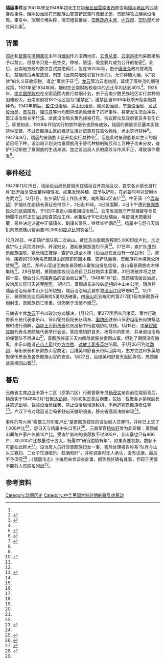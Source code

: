 {{Infobox military conflict
| conflict    = 瑞丽事件
| part of     = 
| image       = 
| caption     = 
| date        = 1947年12月1日－1948年1月27日
| place       = {{ROC-1928}}[[雲南省_(中華民國)|雲南省]][[瑞丽市|瑞丽]]
| coordinates = 
| map_type    = 
| latitude    = 
| longitude   = 
| map_size    = 
| map_caption = 
| territory   = 
| result      = 双方达成和解
| status      = 
| combatant1  = [[瑞丽市|瑞丽]][[景颇族|景颇族]]
| combatant2  = [[國民政府|國民政府]]{{to}}[[中華民國政府|中華民國政府]]
| combatant3  = 
| commander1  = 
| commander2  = {{unbulleted list|舒自天|黄廷志|吕维英}}
| commander3  = 
| strength1   = 1,000<ref>{{cite book |chapter=卢汉转达内政部代电 |title=德宏史志资料 第十三集 |location=[[芒市|芒市]] |publisher=[[德宏民族出版社|德宏民族出版社]] |date=1990 |isbn=7-80525-088-X |pages=208-209 }}</ref>
| strength2   = 未知
| casualties1 = 
| casualties2 = 
| notes       = 
}}

'''瑞丽事件'''是1947年末至1948年初发生在[[中華民國|中華民國]][[雲南省_(中華民國)|雲南省]]西部边境[[瑞丽市|瑞丽地区]]的武装暴动事件。[[瑞丽设治局|瑞丽设治局]]在[[景颇族|景颇族]]山寨查铲[[罂粟|罂粟]]时激起民愤，景颇族攻占瑞丽设治局。事变中，瑞丽全境失控，情況極其嚴峻，[[国民政府主席|国民政府主席]]、[[中華民國內政部|内政部]]、[[中華民國國防部|国防部]]均曾过问此事<ref name="洪崇文"/>。

==背景==

[[鸦片|鸦片]]和[[罂粟|罂粟]]在[[清朝|清朝]][[嘉庆|嘉庆]]末年自[[缅甸|缅甸]]传入滇西地区，[[云贵总督|云贵总督]]、[[云南巡抚|云南巡抚]]均采取措施予以禁止，但禁令只是一纸空文，种植、贩运、吸食鸦片成为公开的秘密<ref>{{cite journal |author=秦和平 |title=鸦片在西南地区的传播及其种植面积考订 |journal=中国农史 |date=2003 |issue=2 |page=13-20 |doi=10.3969/j.issn.1000-4459.2003.02.003 }}</ref>。此后，云南地方政府数次尝试禁绝鸦片，但在1920年秋，由于[[唐继尧|唐继尧]]政府财政危机，禁烟政策再度放寬，制定《云南禁烟处罚暂行章程》，允许种植大烟，以“罚款”的名义征收烟税，谓之“寓禁于征”<ref name="云南近代史">{{cite book |author1=《云南近代史》编写组 |title=云南近代史 |location=[[昆明市|昆明]] |publisher=[[云南人民出版社|云南人民出版社]] |date=1993 |isbn=7-222-01339-3 }}</ref>{{rp|190-191,434}}。[[龙云|龙云]]管治云南初期，延续了唐继尧的烟税政策，1921年至1934年间，烟税在云南财政税收中的占比平均达到40%<ref name="云南近代史"/>{{rp|195}}。1935年，[[國民政府|南京国民政府]]在全国范围内推行禁烟计划，由于云南少数民族地区实行禁种的困难较大，云南省府将18个地区划为“缓禁区”，缓禁区自1939年秋季开始实施禁种令。1940年前后，[[盈江设治局|盈江设治局]]、[[莲山设治局|莲山设治局]]、[[梁河设治局|梁河设治局]]、[[宁蒗设治局|宁蒗设治局]]、[[龙武设治局|龙武设治局]]、[[景东县|景东县]]、[[镇沅县|镇沅县]]等地均因禁烟运动爆发了抗铲事件，甚至发生流血冲突，盈江设治局长李竹溪、龙武设治局长黄光禄被打死，抗议群众及政府官员多有伤亡<ref>{{cite journal |author1=王明东 |author2=陈乐平 |title=民国时期云南边疆鸦片种植抗铲事件探析 |journal=贵州民族研究 |date=2011 |issue=5 |page=145-149 |doi=10.13965/j.cnki.gzmzyj10026959.2011.05.011 }}</ref>。即使如此，1939年开始实行的禁种烟令也颇有成效，瑞丽的傣族坝区基本实现禁种罂粟，不过景颇族山区的经济生活对罂粟有较高依赖性，尚未实行禁种<ref name="洪崇文">{{cite journal |author=洪崇文 |title=民国末期瑞丽设治局的禁烟 |journal=[[云南民族大学|云南民族大学]]学报(哲学社会科学版) |date=2009 |volume=26 |issue=2 |page=88-91 }}</ref>。1947年9月，瑞丽的景颇族山区开始实行禁种令<ref name="1947会议记录">{{cite book |chapter=瑞丽禁烟会议记录 |title=德宏史志资料 第十三集 |location=[[芒市|芒市]] |publisher=[[德宏民族出版社|德宏民族出版社]] |date=1990 |isbn=7-80525-088-X |pages=178-180 }}</ref>，但是此时景颇族赖以生计的烟苗已经下种，设治局计划交给景颇族用于替代种植的豌豆和土豆种子尚未分发，查铲行动断绝了景颇族的生活来源，加之设治局人员的腐败与作风不正，導致事件爆发<ref name="洪崇文"/>。

==事件经过==

1947年11月25日，瑞丽设治局长舒自天在瑞丽召开禁烟会议，要求各乡镇长自12月1日开始复查烟苗种植情况，如果发现种植，应予以铲除，在必要时可以使用地方武力<ref name="1947会议记录"/>。12月1日，各乡镇铲烟工作队出发，向所属山区查铲<ref name="设治局呈报">{{cite book |chapter=瑞丽设治局呈报抗铲民众围攻设治局事件始末 |title=德宏史志资料 第五集 |publisher=内部发行 |date=1985 |pages=144-147 }}</ref>。中正镇（今[[弄岛镇|弄岛镇]]）铲烟队在副镇长黄廷志带领下，2日赴邦岭，3日抵围脚，4日下午遭到[[景颇族|景颇族]]民众的武装围攻，于5日午夜走小路撤回设治局<ref name="洪崇文"/>。云南省民政厅严禁烟督导专员杨履中此时正在[[陇川设治局|陇川]]检查禁烟工作，闻报后于10日赶赴瑞丽，与舒自天商量对策，最终决定派遣中正镇镇长、副镇长带队，继续查铲烟苗<ref name="设治局呈报"/>。杨履中与舒自天借机向景颇族山寨索要30,000[[印度卢比|印度卢比]]的罚金<ref name="瑞丽市志">{{cite book |author1=陈江 主编 |author2=云南省瑞丽市志编纂委员会 编 |title=瑞丽市志 |location=[[成都市|成都]] |publisher=[[四川辞书出版社|四川辞书出版社]] |date=1996 |isbn=7-80543-518-9 |page=724 }}</ref>。

12月26日，中正镇铲烟队第二次进山。黄廷志向景颇族榨索5,000印度卢比，加之查铲队士兵饮酒作乐、奸淫妇女，激起景颇族强烈不满<ref name="洪崇文"/>。27日早，查铲队遭到景颇族围攻，镇长瑞庄被俘，查铲队退至木棵（设治局在此设有一保公所）<ref name="设治局呈报"/>。邦岭、围脚的300余名景颇族山民随即包围木棵，查铲队撤离，景颇族将木棵保公所焚毁<ref name="设治局呈报"/>。随后，邦岭山官出面向各景颇族山寨发出报急信号，各山寨景颇族向木棵集结<ref name="瑞丽市志"/>。29日黎明，景颇族围攻设治局自卫兵驻地弄木雷寨，31日攻破并将之焚掠一空，随后分头包围[[弄岛镇|弄岛]]的设治局公署<ref name="设治局呈报"/>。1948年1月1日，景颇族攻破设治局，设治局长舒自天逃至[[畹町镇|畹町]]。1月4日，景颇族东进攻破[[姐相乡|姐相]]的中山乡公所，随后将瑞丽设治局与中山乡公所烧毁，瑞丽设治局武装东渡[[瑞丽江|瑞丽江]]固守畹町<ref name="瑞丽市志"/>。1月11日，景颇族到达距离畹町5里的法破寨，由[[隆阳区|保山]]赶到畹町的第277团1营向景颇族开炮射击，景颇族伤亡惨重，但仍聚于法破不撤<ref name="洪崇文"/>。

云南省主席[[龙云|龙云]]下令以政治方式解决，1月12日，第277团团长吕维英、第六行政督察专员代表李乐山、保山警务段段长赵晴东、[[中华民国国防部|国防部]]驻保山保密组组长何铸抵达畹町进行调解，[[勐卯土司|勐卯土司]][[衎景泰|衎景泰]]也派出秘书衎盈瑞协助联络。1月15日，[[中華民國政府|中華民國政府]]代表与景颇族代表举行会谈，答应撤销舒自天、杨履中的职务，并承诺设治局的保警队不再进山<ref name="瑞丽市志"/>，景颇族許諾三天内解除武裝並撤回山寨。但到了期限没有撤离，李乐山邀请[[芒市土司|芒市土司]]代办[[方克胜|方克胜]]、[[遮放土司|遮放土司]][[多英培|多英培]]陪同，于1月26日到达[[勐卯镇|勐卯]]，与衎景泰和景颇族山官商定，吕维英和舒自天带队回弄岛，由方克胜和多英培担保衎景泰及各景颇族山官的安全。1月27日，吕维英和舒自天返回弄岛，景颇族武装撤回山寨<ref name="洪崇文"/>。

==善后==
云南省主席[[卢汉|卢汉]]令第十二区（原第六区）行政督察专员[[杨茂实|杨茂实]]亲自前往瑞丽善后，杨茂实于1948年2月1日抵达[[勐卯镇|勐卯]]，3月初拟定善后纲要，包括：裁撤各乡镇保副长并遣送出境、裁减设治局经费、禁止设治局增派税捐、不再追究景颇族责任等<ref>{{cite book |chapter=杨茂实向卢汉报告瑞丽事件起因及善后处理纲要 |title=德宏史志资料 第十三集 |location=[[芒市|芒市]] |publisher=[[德宏民族出版社|德宏民族出版社]] |date=1990 |isbn=7-80525-088-X |pages=206-208 }}</ref>。卢汉下令对瑞丽设治局长舒自天撤职调查，移交省高级法院审理<ref name="瑞丽市志"/>。

事件的导火索“索要三万印度卢比”是景颇族控告的设治局人员罪行，并称已上交了1,000卢比<ref>{{cite book |chapter=山区代表控告设治局借查铲荼毒山民情形 |title=德宏史志资料 第五集 |publisher=内部发行 |date=1985 |pages=148 }}</ref>，舒自天与杨履中矢口否认<ref>{{cite book |chapter=舒自天呈省民政厅长的报告 |title=德宏史志资料 第十三集 |location=[[芒市|芒市]] |publisher=[[德宏民族出版社|德宏民族出版社]] |date=1990 |isbn=7-80525-088-X |pages=216-217 }}</ref>，云南军官[[杨如轩|杨如轩]]曾为此辩解：景颇族山寨每户家产仅值10卢比，受查铲影响的景颇族不过300户，全山寨也只有806户，30,000卢比数量过于庞大，杨履中“研究边情有年”，如果真要罚款，数额不可能如此巨大<ref>{{cite book |chapter=杨如轩为杨履中的辩解信 |title=德宏史志资料 第十三集 |location=[[芒市|芒市]] |publisher=[[德宏民族出版社|德宏民族出版社]] |date=1990 |isbn=7-80525-088-X |pages=210-211 }}</ref>。设治局人员奸淫景颇族妇女一事，善后处理报告称系“队兵与山头三寡妇、二女子饮酒唱乐、趁酒和奸”，并称调查时无人承认，没有证据，最后不予深究<ref name="善后报告">{{cite book |chapter=有关瑞丽事件及善后处理的报告及其批复 |title=德宏史志资料 第五集 |publisher=内部发行 |date=1985 |pages=151-153 }}</ref>；《瑞丽市志》主编后来曾调查此事，据称强奸确有其事，但碍于民情不能将人员姓名列出<ref name="洪崇文"/>。

==参考资料==
{{reflist}}

{{德宏主题}}

[[Category:瑞丽历史|Category:瑞丽历史]]
[[Category:中华民国大陆时期的骚乱或暴动|Category:中华民国大陆时期的骚乱或暴动]]